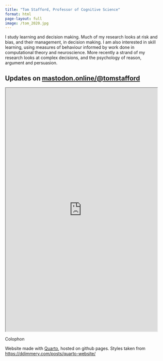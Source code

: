 ```yaml
---
title: "Tom Stafford, Professor of Cognitive Science"
format: html
page-layout: full
image: /tom_2020.jpg
---
```


I study learning and decision making. Much of my research looks at risk and bias, and their management, in decision making. I am also interested in skill learning, using measures of behaviour informed by work done in computational theory and neuroscience. More recently a strand of my research looks at complex decisions, and the psychology of reason, argument and persuasion.


## Updates on <mastodon.online/@tomstafford>

<iframe allowfullscreen sandbox="allow-top-navigation allow-scripts allow-popups allow-popups-to-escape-sandbox" width="500" height="800" src="https://mastofeed.com/apiv2/feed?userurl=https%3A%2F%2Fmastodon.online%2Fusers%2Ftomstafford&theme=light&size=100&header=true&replies=false&boosts=false"></iframe>

Colophon

Website made with [Quarto](https://quarto.org), hosted on github pages. Styles taken from <https://ddimmery.com/posts/quarto-website/>
